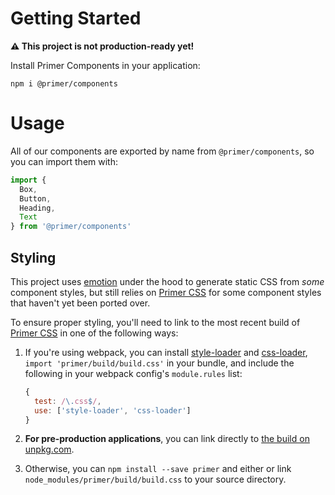 # Getting Started

**⚠️ This project is not production-ready yet!**

Install Primer Components in your application:

```
npm i @primer/components
```

# Usage

All of our components are exported by name from `@primer/components`, so you can import them with:

```js
import {
  Box,
  Button,
  Heading,
  Text
} from '@primer/components'
```

## Styling

This project uses [emotion] under the hood to generate static CSS from _some_ component styles, but still relies on [Primer CSS] for some component styles that haven't yet been ported over.

To ensure proper styling, you'll need to link to the most recent build of [Primer CSS] in one of the following ways:

1. If you're using webpack, you can install [style-loader](https://github.com/webpack-contrib/style-loader) and [css-loader](), `import 'primer/build/build.css'` in your bundle, and include the following in your webpack config's `module.rules` list:

    ```js
    {
      test: /\.css$/,
      use: ['style-loader', 'css-loader']
    }
    ```

1. **For pre-production applications**, you can link directly to [the build on unpkg.com](https://unpkg.com/primer/build/build.css).

1. Otherwise, you can `npm install --save primer` and either or link `node_modules/primer/build/build.css` to your source directory.


[emotion]: https://emotion.sh/
[Primer CSS]: https://github.com/primer/primer
